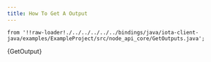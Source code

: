 ```yaml
---
title: How To Get A Output
---
```



    from '!!raw-loader!./../../../../../bindings/java/iota-client-java/examples/ExampleProject/src/node_api_core/GetOutputs.java';

<CodeBlock className="language-java">
    {GetOutput}
</CodeBlock>